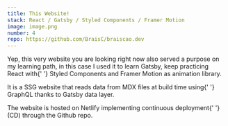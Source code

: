 ```yaml
---
title: This Website!
stack: React / Gatsby / Styled Components / Framer Motion
image: image.png
number: 4
repo: https://github.com/BraisC/braiscao.dev
---
```


<ModalText>
  <p>
    Yep, this very website you are looking right now also served a purpose on my learning path, in
    this case I used it to learn <span>Gatsby</span>, keep practicing <span>React</span> with{' '}
    <span>Styled Components</span> and <span>Framer Motion</span> as animation library.
  </p>
  <p>
    It is a <span>SSG</span> website that reads data from <span>MDX</span> files at build time using{' '}
    <span>GraphQL</span> thanks to Gatsby data layer.
  </p>
  <p>
    The website is hosted on <span>Netlify</span> implementing <span>continuous deployment</span>{' '}
    (CD) through the Github repo.
  </p>
</ModalText>
